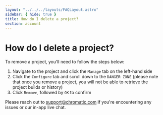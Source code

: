 ```yaml
---
layout: "../../../layouts/FAQLayout.astro"
sidebar: { hide: true }
title: How do I delete a project?
section: account
---
```


# How do I delete a project?

To remove a project, you'll need to follow the steps below:

1. Navigate to the project and click the `Manage` tab on the left-hand side
2. Click the `Configure` tab and scroll down to the `DANGER ZONE` (please note that once you remove a project, you will not be able to retrieve the project builds or history)
3. Click `Remove`, followed by `OK` to confirm

Please reach out to support@chromatic.com if you're encountering any issues or our in-app live chat.
